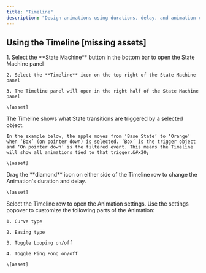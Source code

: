 ```yaml
---
title: "Timeline"
description: "Design animations using durations, delay, and animation curves. Tie animations to specified trigger events to craft a seamless, engaging scene. "
---
```


## Using the Timeline \[missing assets]

<Steps>
  <Step title="Opening the Timeline">
    1. Select the **State Machine** button in the bottom bar to open the State Machine panel

    2. Select the **Timeline** icon on the top right of the State Machine panel

    3. The Timeline panel will open in the right half of the State Machine panel

    \[asset]
  </Step>

  <Step title="Understanding the Timeline">
    The Timeline shows what State transitions are triggered by a selected object.&#x20;

    In the example below, the apple moves from ‘Base State’ to ‘Orange’ when ‘Box’ (on pointer down) is selected. ‘Box’ is the trigger object and ‘On pointer down’ is the filtered event. This means the Timeline will show all animations tied to that trigger.&#x20;

    \[asset]
  </Step>

  <Step title="Setting duration and delay of the Animation">
    Drag the **diamond** icon on either side of the Timeline row to change the Animation's duration and delay.

    \[asset]
  </Step>

  <Step title="Animation settings">
    Select the Timeline row to open the Animation settings. Use the settings popover to customize the following parts of the Animation:

    1. Curve type

    2. Easing type

    3. Toggle Looping on/off

    4. Toggle Ping Pong on/off

    \[asset]
  </Step>
</Steps>

##